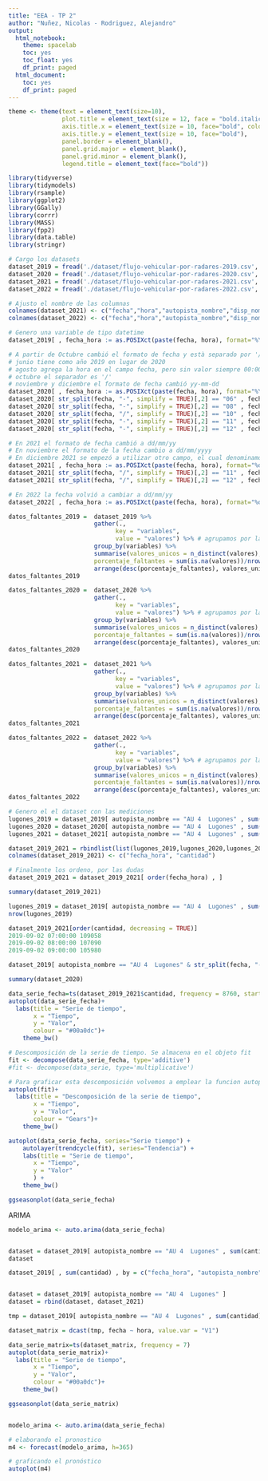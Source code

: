 ```yaml
---
title: "EEA - TP 2"
author: "Nuñez, Nicolas - Rodriguez, Alejandro"
output:
  html_notebook:
    theme: spacelab
    toc: yes
    toc_float: yes
    df_print: paged
  html_document:
    toc: yes
    df_print: paged
---
```

```r
theme <- theme(text = element_text(size=10),
               plot.title = element_text(size = 12, face = "bold.italic", hjust = 0.5), 
               axis.title.x = element_text(size = 10, face="bold", colour='black'),         
               axis.title.y = element_text(size = 10, face="bold"),
               panel.border = element_blank(),
               panel.grid.major = element_blank(),
               panel.grid.minor = element_blank(), 
               legend.title = element_text(face="bold"))
```

```r
library(tidyverse)
library(tidymodels)
library(rsample)
library(ggplot2)
library(GGally)
library(corrr)
library(MASS)
library(fpp2)
library(data.table)
library(stringr)
```

```r
# Cargo los datasets
dataset_2019 = fread('./dataset/flujo-vehicular-por-radares-2019.csv', sep=',')
dataset_2020 = fread('./dataset/flujo-vehicular-por-radares-2020.csv', sep=',')
dataset_2021 = fread('./dataset/flujo-vehicular-por-radares-2021.csv', sep=',')
dataset_2022 = fread('./dataset/flujo-vehicular-por-radares-2022.csv', sep=';')

# Ajusto el nombre de las columnas
colnames(dataset_2021) <- c("fecha","hora","autopista_nombre","disp_nombre","disp_ubicacion","seccion_sentido","lat","long","cantidad","hora_diciembre")
colnames(dataset_2022) <- c("fecha","hora","autopista_nombre","disp_nombre","disp_ubicacion","seccion_sentido","lat","long","cantidad")
```

```r
# Genero una variable de tipo datetime
dataset_2019[ , fecha_hora := as.POSIXct(paste(fecha, hora), format="%Y-%m-%d %H") ]

# A partir de Octubre cambió el formato de fecha y està separado por '/' en lugar de '-'
# junio tiene como año 2019 en lugar de 2020
# agosto agrega la hora en el campo fecha, pero sin valor siempre 00:00:00
# octubre el separador es '/'
# noviembre y diciembre el formato de fecha cambió yy-mm-dd
dataset_2020[ , fecha_hora := as.POSIXct(paste(fecha, hora), format="%Y-%m-%d %H") ]
dataset_2020[ str_split(fecha, "-", simplify = TRUE)[,2] == "06" , fecha_hora := as.POSIXct(paste(str_replace(fecha, "2019", "2020"), hora), format="%Y-%m-%d %H")]
dataset_2020[ str_split(fecha, "-", simplify = TRUE)[,2] == "08" , fecha_hora := as.POSIXct(paste(str_replace(fecha, " 00:00:00", ""), hora), format="%Y-%m-%d %H")]
dataset_2020[ str_split(fecha, "/", simplify = TRUE)[,2] == "10" , fecha_hora := as.POSIXct(paste(fecha, hora), format="%Y/%m/%d %H")]
dataset_2020[ str_split(fecha, "-", simplify = TRUE)[,2] == "11" , fecha_hora := as.POSIXct(paste(fecha, hora), format="%y-%m-%d %H")]
dataset_2020[ str_split(fecha, "-", simplify = TRUE)[,2] == "12" , fecha_hora := as.POSIXct(paste(fecha, hora), format="%y-%m-%d %H")]

# En 2021 el formato de fecha cambió a dd/mm/yy
# En noviembre el formato de la fecha cambio a dd/mm/yyyy
# En diciembre 2021 se empezó a utilizar otro campo, el cual denominamos hora_diciembre
dataset_2021[ , fecha_hora := as.POSIXct(paste(fecha, hora), format="%d/%m/%y %H") ]
dataset_2021[ str_split(fecha, "/", simplify = TRUE)[,2] == "11" , fecha_hora := as.POSIXct(paste(fecha, hora), format="%d/%m/%Y %H")]
dataset_2021[ str_split(fecha, "/", simplify = TRUE)[,2] == "12" , fecha_hora := as.POSIXct(paste(fecha, hora_diciembre), format="%d/%m/%Y %H")]

# En 2022 la fecha volvió a cambiar a dd/mm/yy
dataset_2022[ , fecha_hora := as.POSIXct(paste(fecha, hora), format="%d/%m/%y %H") ]
```


```r
datos_faltantes_2019 =  dataset_2019 %>%
                        gather(., 
                              key = "variables", 
                              value = "valores") %>% # agrupamos por las variables del set
                        group_by(variables) %>% 
                        summarise(valores_unicos = n_distinct(valores),
                        porcentaje_faltantes = sum(is.na(valores))/nrow(dataset_2019)*100) %>% 
                        arrange(desc(porcentaje_faltantes), valores_unicos) # ordenamos por porcentaje de faltantes y valores unicos
datos_faltantes_2019
```

```r
datos_faltantes_2020 =  dataset_2020 %>%
                        gather(., 
                              key = "variables", 
                              value = "valores") %>% # agrupamos por las variables del set
                        group_by(variables) %>% 
                        summarise(valores_unicos = n_distinct(valores),
                        porcentaje_faltantes = sum(is.na(valores))/nrow(dataset_2020)*100) %>% 
                        arrange(desc(porcentaje_faltantes), valores_unicos) # ordenamos por porcentaje de faltantes y valores unicos
datos_faltantes_2020
```

```r
datos_faltantes_2021 =  dataset_2021 %>%
                        gather(., 
                              key = "variables", 
                              value = "valores") %>% # agrupamos por las variables del set
                        group_by(variables) %>% 
                        summarise(valores_unicos = n_distinct(valores),
                        porcentaje_faltantes = sum(is.na(valores))/nrow(dataset_2021)*100) %>% 
                        arrange(desc(porcentaje_faltantes), valores_unicos) # ordenamos por porcentaje de faltantes y valores unicos
datos_faltantes_2021
```

```r
datos_faltantes_2022 =  dataset_2022 %>%
                        gather(., 
                              key = "variables", 
                              value = "valores") %>% # agrupamos por las variables del set
                        group_by(variables) %>% 
                        summarise(valores_unicos = n_distinct(valores),
                        porcentaje_faltantes = sum(is.na(valores))/nrow(dataset_2022)*100) %>% 
                        arrange(desc(porcentaje_faltantes), valores_unicos) # ordenamos por porcentaje de faltantes y valores unicos
datos_faltantes_2022
```


```r
# Genero el el dataset con las mediciones
lugones_2019 = dataset_2019[ autopista_nombre == "AU 4  Lugones" , sum(cantidad) , by = fecha_hora]
lugones_2020 = dataset_2020[ autopista_nombre == "AU 4  Lugones" , sum(cantidad) , by = fecha_hora]
lugones_2021 = dataset_2021[ autopista_nombre == "AU 4  Lugones" , sum(cantidad) , by = fecha_hora]

dataset_2019_2021 = rbindlist(list(lugones_2019,lugones_2020,lugones_2021))
colnames(dataset_2019_2021) <- c("fecha_hora", "cantidad")

# Finalmente los ordeno, por las dudas
dataset_2019_2021 = dataset_2019_2021[ order(fecha_hora) , ]
```


```r

summary(dataset_2019_2021)

lugones_2019 = dataset_2019[ autopista_nombre == "AU 4  Lugones" , sum(cantidad) , by = fecha_hora]
nrow(lugones_2019)

dataset_2019_2021[order(cantidad, decreasing = TRUE)]
2019-09-02 07:00:00	109058			
2019-09-02 08:00:00	107090			
2019-09-02 09:00:00	105980	

dataset_2019[ autopista_nombre == "AU 4  Lugones" & str_split(fecha, "-", simplify = TRUE)[,2] == "09" , ]

summary(dataset_2020)
```


```r
data_serie_fecha=ts(dataset_2019_2021$cantidad, frequency = 8760, start=c(2019,1))
autoplot(data_serie_fecha)+
  labs(title = "Serie de tiempo",       
       x = "Tiempo",
       y = "Valor",
       colour = "#00a0dc")+
    theme_bw() 

```
```r
# Descomposición de la serie de tiempo. Se almacena en el objeto fit
fit <- decompose(data_serie_fecha, type='additive')
#fit <- decompose(data_serie, type='multiplicative')

# Para graficar esta descomposición volvemos a emplear la funcion autoplot, pero con el objeto fit
autoplot(fit)+
  labs(title = "Descomposición de la serie de tiempo",                   
       x = "Tiempo",
       y = "Valor",
       colour = "Gears")+
    theme_bw()
```
```r
autoplot(data_serie_fecha, series="Serie tiempo") + 
    autolayer(trendcycle(fit), series="Tendencia") +
    labs(title = "Serie de tiempo",      
       x = "Tiempo",
       y = "Valor"
       ) + 
    theme_bw()
```

```r
ggseasonplot(data_serie_fecha)
```

ARIMA

```r
modelo_arima <- auto.arima(data_serie_fecha)



```

```r

dataset = dataset_2019[ autopista_nombre == "AU 4  Lugones" , sum(cantidad) , by = c("fecha_hora", "disp_nombre")]
dataset

dataset_2019[ , sum(cantidad) , by = c("fecha_hora", "autopista_nombre")]


dataset = dataset_2019[ autopista_nombre == "AU 4  Lugones" ]
dataset = rbind(dataset, dataset_2021)

```

```r

tmp = dataset_2019[ autopista_nombre == "AU 4  Lugones" , sum(cantidad) , by = c("fecha", "hora")]

dataset_matrix = dcast(tmp, fecha ~ hora, value.var = "V1")

data_serie_matrix=ts(dataset_matrix, frequency = 7)
autoplot(data_serie_matrix)+
  labs(title = "Serie de tiempo",       
       x = "Tiempo",
       y = "Valor",
       colour = "#00a0dc")+
    theme_bw() 

ggseasonplot(data_serie_matrix)


modelo_arima <- auto.arima(data_serie_fecha)

# elaborando el pronostico
m4 <- forecast(modelo_arima, h=365)

# graficando el pronóstico
autoplot(m4)

```
